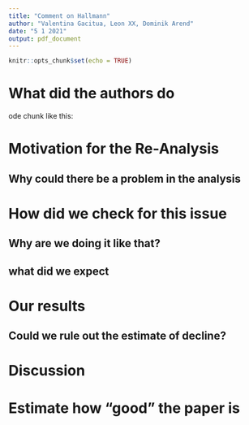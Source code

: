 ```yaml
---
title: "Comment on Hallmann"
author: "Valentina Gacitua, Leon XX, Dominik Arend"
date: "5 1 2021"
output: pdf_document
---
```


```r
knitr::opts_chunk$set(echo = TRUE)
```

# What did the authors do

ode chunk like this:

# Motivation for the Re-Analysis

## Why could there be a problem in the analysis

# How did we check for this issue

## Why are we doing it like that?

## what did we expect

# Our results

## Could we rule out the estimate of decline?

# Discussion

# Estimate how "good" the paper is
